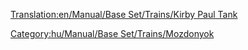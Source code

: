 [[Translation:en/Manual/Base Set/Trains/Kirby Paul Tank]]
{{hu/Manual/Base Set/Trains/Vonatok|Image=[[File:en/Manual/Base Set/Trains/Kirbypaultank.png]]
|Ár=3.100.734,- Ft. (£8,203 $16.462)
|Sebesség=64 km/h (40 mph)
|Súly=47 t
|Teljesítmény=300 LE (223 kW)
|Üzemeltetési költség=£820 ($1.640)
|Kifejlesztve=1925
|Élettartam=15
|Kapacitás=N/A
|Leírás=A The Kirby-Paul Tank gőzös egyike a játék indításakor elérhető mozdonyoknak. Olcsó, nagyon lassú és gyenge. Érdemes lecserélni, mihelyt az idő és a pénz lehetővé teszi. 
|Valósság=Collett Pannier Tank, közelebbről [http://en.wikipedia.org/wiki/GWR_5700_Class GWR 5700 Class].
}}
[[Category:hu/Manual/Base Set/Trains/Mozdonyok]]